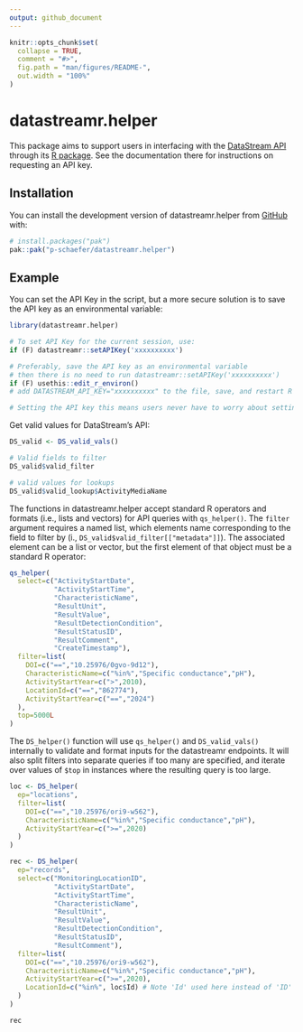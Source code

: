 ```yaml
---
output: github_document
---
```


<!-- README.md is generated from README.Rmd. Please edit that file -->

```r
knitr::opts_chunk$set(
  collapse = TRUE,
  comment = "#>",
  fig.path = "man/figures/README-",
  out.width = "100%"
)
```

# datastreamr.helper

<!-- badges: start -->
<!-- badges: end -->

This package aims to support users in interfacing with the <a href="https://github.com/datastreamapp/api-docs">DataStream API</a> through its <a href="https://github.com/datastreamapp/api-docs">R package</a>. See the documentation there for instructions on requesting an API key.

##

## Installation

You can install the development version of datastreamr.helper from [GitHub](https://github.com/) with:

``` r
# install.packages("pak")
pak::pak("p-schaefer/datastreamr.helper")
```

## Example

You can set the API Key in the script, but a more secure solution is to save the API key as an environmental variable:

```r
library(datastreamr.helper)

# To set API Key for the current session, use:
if (F) datastreamr::setAPIKey('xxxxxxxxxx')

# Preferably, save the API key as an environmental variable
# then there is no need to run datastreamr::setAPIKey('xxxxxxxxxx')
if (F) usethis::edit_r_environ()
# add DATASTREAM_API_KEY="xxxxxxxxxx" to the file, save, and restart R

# Setting the API key this means users never have to worry about setting the API key again
```

Get valid values for DataStream's API: 

```r

DS_valid <- DS_valid_vals()

# Valid fields to filter
DS_valid$valid_filter
```

```r

# valid values for lookups
DS_valid$valid_lookup$ActivityMediaName
```

The functions in datastreamr.helper accept standard R operators and formats (i.e., lists and vectors) for API queries with `qs_helper()`. The `filter` argument requires a named list, which elements name corresponding to the field to filter by (i., `DS_valid$valid_filter[["metadata"]]`). The associated element can be a list or vector, but the first element of that object must be a standard R operator:

```r

qs_helper(
  select=c("ActivityStartDate",
           "ActivityStartTime",
           "CharacteristicName",
           "ResultUnit",
           "ResultValue",
           "ResultDetectionCondition",
           "ResultStatusID",
           "ResultComment",
           "CreateTimestamp"),
  filter=list(
    DOI=c("==","10.25976/0gvo-9d12"),
    CharacteristicName=c("%in%","Specific conductance","pH"),
    ActivityStartYear=c(">",2010),
    LocationId=c("==","862774"),
    ActivityStartYear=c("==","2024")
  ),
  top=5000L
)

```

The `DS_helper()` function will use `qs_helper()` and `DS_valid_vals()` internally to validate and format inputs for the datastreamr endpoints. It will also split filters into separate queries if too many are specified, and iterate over values of `$top` in instances where the resulting query is too large.

```r

loc <- DS_helper(
  ep="locations",
  filter=list(
    DOI=c("==","10.25976/ori9-w562"),
    CharacteristicName=c("%in%","Specific conductance","pH"),
    ActivityStartYear=c(">=",2020)
  )
)

rec <- DS_helper(
  ep="records",
  select=c("MonitoringLocationID",
           "ActivityStartDate",
           "ActivityStartTime",
           "CharacteristicName",
           "ResultUnit",
           "ResultValue",
           "ResultDetectionCondition",
           "ResultStatusID",
           "ResultComment"),
  filter=list(
    DOI=c("==","10.25976/ori9-w562"),
    CharacteristicName=c("%in%","Specific conductance","pH"),
    ActivityStartYear=c(">=",2020),
    LocationId=c("%in%", loc$Id) # Note 'Id' used here instead of 'ID'
  )
)

rec
```

